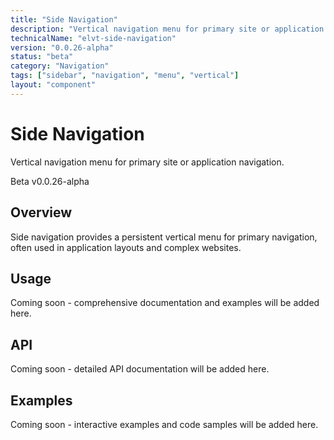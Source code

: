 ```yaml
---
title: "Side Navigation"
description: "Vertical navigation menu for primary site or application navigation."
technicalName: "elvt-side-navigation"
version: "0.0.26-alpha"
status: "beta"
category: "Navigation"
tags: ["sidebar", "navigation", "menu", "vertical"]
layout: "component"
---
```


# Side Navigation

Vertical navigation menu for primary site or application navigation.

<elvt-badge tone="primary" size="small">Beta</elvt-badge> <elvt-badge tone="neutral" size="small">v0.0.26-alpha</elvt-badge>

## Overview

Side navigation provides a persistent vertical menu for primary navigation, often used in application layouts and complex websites.

## Usage

Coming soon - comprehensive documentation and examples will be added here.

## API

Coming soon - detailed API documentation will be added here.

## Examples

Coming soon - interactive examples and code samples will be added here.